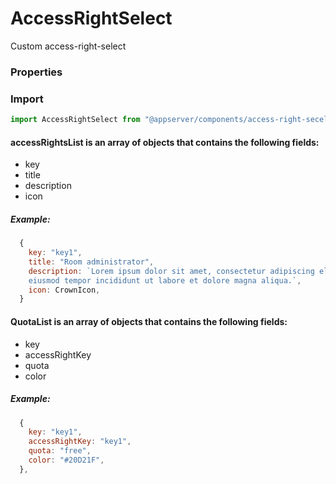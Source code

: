 

<Meta title="Components/AccessRightSelect" component={AccessRightSelect} />

# AccessRightSelect

Custom access-right-select

<Canvas>
  <Story story={stories.Default} name="Default" />
</Canvas>

### Properties

<ArgsTable story="Default" />

### Import

```js
import AccessRightSelect from "@appserver/components/access-right-secelt";
```

#### accessRightsList is an array of objects that contains the following fields:

- key
- title
- description
- icon

##### Example:

```js
  {
    key: "key1",
    title: "Room administrator",
    description: `Lorem ipsum dolor sit amet, consectetur adipiscing elit, sed do
    eiusmod tempor incididunt ut labore et dolore magna aliqua.`,
    icon: CrownIcon,
  }
```

#### QuotaList is an array of objects that contains the following fields:

- key
- accessRightKey
- quota
- color

##### Example:

```js
  {
    key: "key1",
    accessRightKey: "key1",
    quota: "free",
    color: "#20D21F",
  },
```
